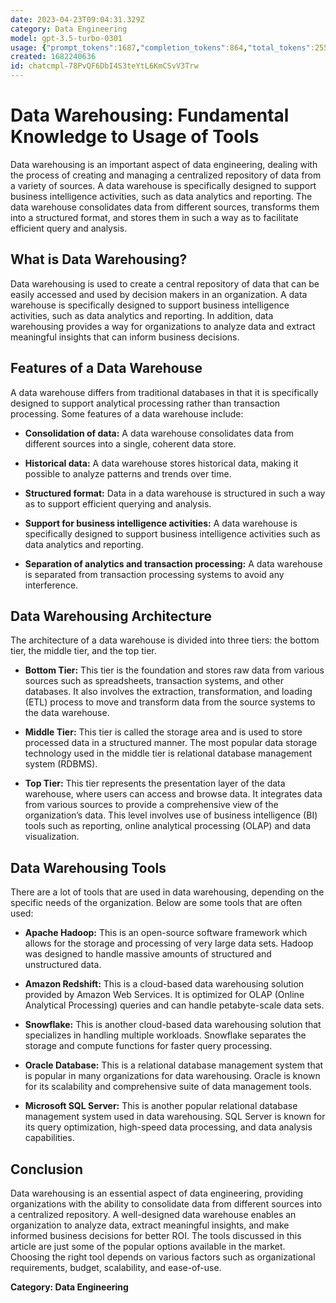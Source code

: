 ```yaml
---
date: 2023-04-23T09:04:31.329Z
category: Data Engineering
model: gpt-3.5-turbo-0301
usage: {"prompt_tokens":1687,"completion_tokens":864,"total_tokens":2551}
created: 1682240636
id: chatcmpl-78PvQF6DbI4S3teYtL6KmCSvV3Trw
---
```


# Data Warehousing: Fundamental Knowledge to Usage of Tools

Data warehousing is an important aspect of data engineering, dealing with the process of creating and managing a centralized repository of data from a variety of sources. A data warehouse is specifically designed to support business intelligence activities, such as data analytics and reporting. The data warehouse consolidates data from different sources, transforms them into a structured format, and stores them in such a way as to facilitate efficient query and analysis.

## What is Data Warehousing?

Data warehousing is used to create a central repository of data that can be easily accessed and used by decision makers in an organization. A data warehouse is specifically designed to support business intelligence activities, such as data analytics and reporting. In addition, data warehousing provides a way for organizations to analyze data and extract meaningful insights that can inform business decisions.

## Features of a Data Warehouse

A data warehouse differs from traditional databases in that it is specifically designed to support analytical processing rather than transaction processing. Some features of a data warehouse include:

- **Consolidation of data:** A data warehouse consolidates data from different sources into a single, coherent data store.

- **Historical data:** A data warehouse stores historical data, making it possible to analyze patterns and trends over time.

- **Structured format:** Data in a data warehouse is structured in such a way as to support efficient querying and analysis.

- **Support for business intelligence activities:** A data warehouse is specifically designed to support business intelligence activities such as data analytics and reporting.

- **Separation of analytics and transaction processing:** A data warehouse is separated from transaction processing systems to avoid any interference.

## Data Warehousing Architecture

The architecture of a data warehouse is divided into three tiers: the bottom tier, the middle tier, and the top tier.

- **Bottom Tier:** This tier is the foundation and stores raw data from various sources such as spreadsheets, transaction systems, and other databases. It also involves the extraction, transformation, and loading (ETL) process to move and transform data from the source systems to the data warehouse.

- **Middle Tier:** This tier is called the storage area and is used to store processed data in a structured manner. The most popular data storage technology used in the middle tier is relational database management system (RDBMS).

- **Top Tier:** This tier represents the presentation layer of the data warehouse, where users can access and browse data. It integrates data from various sources to provide a comprehensive view of the organization’s data. This level involves use of business intelligence (BI) tools such as reporting, online analytical processing (OLAP) and data visualization.

## Data Warehousing Tools

There are a lot of tools that are used in data warehousing, depending on the specific needs of the organization. Below are some tools that are often used:

- **Apache Hadoop:** This is an open-source software framework which allows for the storage and processing of very large data sets. Hadoop was designed to handle massive amounts of structured and unstructured data.

- **Amazon Redshift:** This is a cloud-based data warehousing solution provided by Amazon Web Services. It is optimized for OLAP (Online Analytical Processing) queries and can handle petabyte-scale data sets.

- **Snowflake:** This is another cloud-based data warehousing solution that specializes in handling multiple workloads. Snowflake separates the storage and compute functions for faster query processing.

- **Oracle Database:** This is a relational database management system that is popular in many organizations for data warehousing. Oracle is known for its scalability and comprehensive suite of data management tools.

- **Microsoft SQL Server:** This is another popular relational database management system used in data warehousing. SQL Server is known for its query optimization, high-speed data processing, and data analysis capabilities.

## Conclusion

Data warehousing is an essential aspect of data engineering, providing organizations with the ability to consolidate data from different sources into a centralized repository. A well-designed data warehouse enables an organization to analyze data, extract meaningful insights, and make informed business decisions for better ROI. The tools discussed in this article are just some of the popular options available in the market. Choosing the right tool depends on various factors such as organizational requirements, budget, scalability, and ease-of-use.

**Category: Data Engineering**